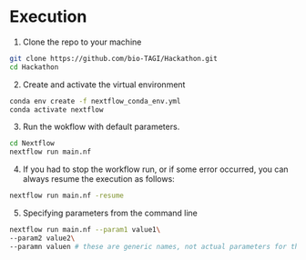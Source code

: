 # Execution

1. Clone the repo to your machine
```bash
git clone https://github.com/bio-TAGI/Hackathon.git
cd Hackathon
```
2. Create and activate the virtual environment
```bash
conda env create -f nextflow_conda_env.yml
conda activate nextflow
```
3. Run the wokflow with default parameters.
```bash
cd Nextflow
nextflow run main.nf
```
4. If you had to stop the workflow run, or if some error occurred, you can always resume the execution as follows:
```bash
nextflow run main.nf -resume
```
5. Specifying parameters from the command line
```bash
nextflow run main.nf --param1 value1\
--param2 value2\
--paramn valuen # these are generic names, not actual parameters for the pipeline
```

